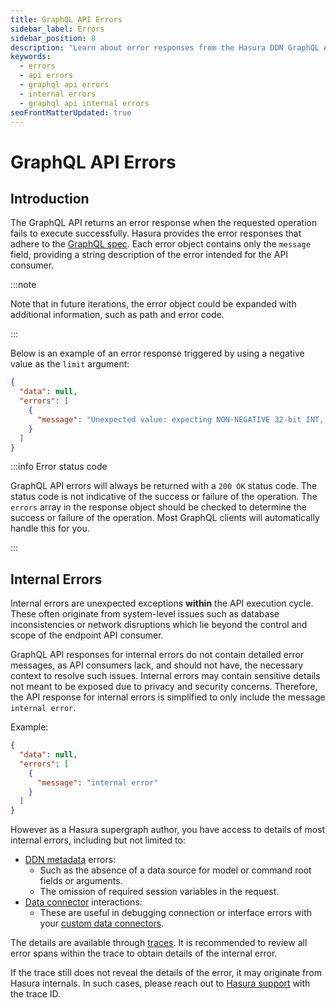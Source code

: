 ```yaml
---
title: GraphQL API Errors
sidebar_label: Errors
sidebar_position: 8
description: "Learn about error responses from the Hasura DDN GraphQL API"
keywords:
  - errors
  - api errors
  - graphql api errors
  - internal errors
  - graphql api internal errors
seoFrontMatterUpdated: true
---
```


# GraphQL API Errors

## Introduction

The GraphQL API returns an error response when the requested operation fails to execute successfully. Hasura provides
the error responses that adhere to the [GraphQL spec](https://spec.graphql.org/October2021/#sec-Errors). Each error
object contains only the `message` field, providing a string description of the error intended for the API consumer.

:::note

Note that in future iterations, the error object could be expanded with additional information, such as path and
error code.

:::

Below is an example of an error response triggered by using a negative value as the `limit` argument:

```json
{
  "data": null,
  "errors": [
    {
      "message": "Unexpected value: expecting NON-NEGATIVE 32-bit INT, but found: -10"
    }
  ]
}
```

:::info Error status code

GraphQL API errors will always be returned with a `200 OK` status code. The status code is not indicative of the
success or failure of the operation. The `errors` array in the response object should be checked to determine the
success or failure of the operation. Most GraphQL clients will automatically handle this for you.

:::



## Internal Errors

Internal errors are unexpected exceptions **within** the API execution cycle. These often originate from system-level
issues such as database inconsistencies or network disruptions which lie beyond the control and scope of the
endpoint API consumer.

GraphQL API responses for internal errors do not contain detailed error messages, as API consumers lack, and should
not have, the necessary context to resolve such issues. Internal errors may contain sensitive details not meant to
be exposed due to privacy and security concerns. Therefore, the API response for internal errors is simplified to
only include the message `internal error`.

Example:

```json
{
  "data": null,
  "errors": [
    {
      "message": "internal error"
    }
  ]
}
```

However as a Hasura supergraph author, you have access to details of most internal errors, including but not
limited to:

- [DDN metadata](/supergraph-modeling/overview) errors:
  - Such as the absence of a data source for model or command root fields or arguments.
  - The omission of required session variables in the request.
- [Data connector](/connectors/overview) interactions:
  - These are useful in debugging connection or interface errors with your
  [custom data connectors](/connectors/build-your-own/index.mdx).

The details are available through [traces](/observability/traces). It is recommended to review all error spans within
the trace to obtain details of the internal error.

If the trace still does not reveal the details of the error, it may originate from Hasura internals. In such cases,
please reach out to [Hasura support](https://hasura.io/help/) with the trace ID.
